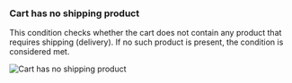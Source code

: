 ### Cart has no shipping product

This condition checks whether the cart does not contain any product that requires shipping (delivery). If no such product is present, the condition is considered met.

<img
  src="/images/essentials/condition-sets/cart-has-no-shipping-product.webp"
  alt="Cart has no shipping product"
/>